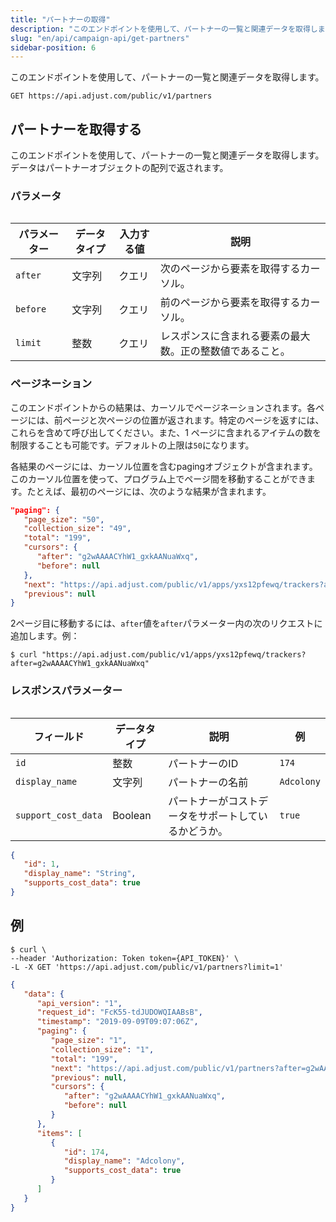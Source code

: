 ```yaml
---
title: "パートナーの取得"
description: "このエンドポイントを使用して、パートナーの一覧と関連データを取得します。"
slug: "en/api/campaign-api/get-partners"
sidebar-position: 6
---
```

このエンドポイントを使用して、パートナーの一覧と関連データを取得します。

```http
GET https://api.adjust.com/public/v1/partners
```

パートナーを取得する
----------

このエンドポイントを使用して、パートナーの一覧と関連データを取得します。データはパートナーオブジェクトの配列で返されます。

### パラメータ

<table> 

|  パラメーター  | データタイプ | 入力する値 |              説明              |
|----------|--------|-------|------------------------------|
| `after`  | 文字列    | クエリ   | 次のページから要素を取得するカーソル。          |
| `before` | 文字列    | クエリ   | 前のページから要素を取得するカーソル。          |
| `limit`  | 整数     | クエリ   | レスポンスに含まれる要素の最大数。正の整数値であること。 |

</Table> 

### ページネーション

このエンドポイントからの結果は、カーソルでページネーションされます。各ページには、前ページと次ページの位置が返されます。特定のページを返すには、これらを含めて呼び出してください。また、1 ページに含まれるアイテムの数を制限することも可能です。デフォルトの上限は`50`になります。

各結果のページには、カーソル位置を含むpagingオブジェクトが含まれます。このカーソル位置を使って、プログラム上でページ間を移動することができます。たとえば、最初のページには、次のような結果が含まれます。

```json
"paging": {
   "page_size": "50",
   "collection_size": "49",
   "total": "199",
   "cursors": {
      "after": "g2wAAAACYhW1_gxkAANuaWxq",
      "before": null
   },
   "next": "https://api.adjust.com/public/v1/apps/yxs12pfewq/trackers?after=g2wAAAACYhW1_gxkAANuaWxq&limit=50",
   "previous": null
}
```

2ページ目に移動するには、`after`値を`after`パラメーター内の次のリクエストに追加します。例：

```console
$ curl "https://api.adjust.com/public/v1/apps/yxs12pfewq/trackers?after=g2wAAAACYhW1_gxkAANuaWxq"
```

### レスポンスパラメーター

<table> 

|        フィールド        | データタイプ  |             説明             |     例      |
|---------------------|---------|----------------------------|------------|
| `id`                | 整数      | パートナーのID                   | `174`      |
| `display_name`      | 文字列     | パートナーの名前                   | `Adcolony` |
| `support_cost_data` | Boolean | パートナーがコストデータをサポートしているかどうか。 | `true`     |

</Table> 

```json
{
   "id": 1,
   "display_name": "String",
   "supports_cost_data": true
}
```

例
---

```console
$ curl \
--header 'Authorization: Token token={API_TOKEN}' \
-L -X GET 'https://api.adjust.com/public/v1/partners?limit=1'
```

```json
{
   "data": {
      "api_version": "1",
      "request_id": "FcK55-tdJUDOWQIAABsB",
      "timestamp": "2019-09-09T09:07:06Z",
      "paging": {
         "page_size": "1",
         "collection_size": "1",
         "total": "199",
         "next": "https://api.adjust.com/public/v1/partners?after=g2wAAAACYhW1_gxkAANuaWxq&limit=1",
         "previous": null,
         "cursors": {
            "after": "g2wAAAACYhW1_gxkAANuaWxq",
            "before": null
         }
      },
      "items": [
         {
            "id": 174,
            "display_name": "Adcolony",
            "supports_cost_data": true
         }
      ]
   }
}
```

